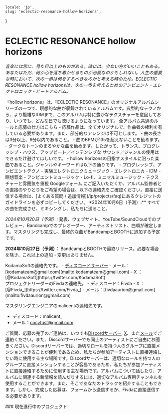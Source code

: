     locale: 'jp',
    slug: 'eclectic-resonance-hollow-horizons',
}

# ECLECTIC RESONANCE hollow horizons

*音楽には常に、見た目以上のものがある。時には、少ない方がいいこともある。あなたはただ、何か心を落ち着かせるものが必要なのかもしれない。人生の重要な時において、次の一歩は何をするべきなのかと考える時のため。ECLECTIC RESONANCE hollow horizonsは、次の一歩を考えるためのアンビエント・エレクトロニック・ビートアルバム。*

<WrappableParagraph title="紹介">
『hollow horizons』は、『ECLECTIC RESONANCE』のオリジナルアルバムシリーズの一つで、瞑想的な曲が収録されているアルバムです。典型的なテクノから、より複雑なIDMまで、このアルバムは特に豊かなテクスチャーを意図しており、いつでも、どんな日でも聴けるようになっています。
</WrappableParagraph>

<WrappableParagraph title="KodamaSounds固有の一般的なルール">
    <CtaButton link='/projects/faq' icon='book'>
        <span>全アルバム共通のルールと応募の仕方はこちら</span>
    </CtaButton>
</WrappableParagraph>

<WrappableParagraph title="作曲に関するルール">
- 応募作品は、全てオリジナルで、作曲者の権利を有している必要があります。また、部分的なアレンジは不可とします。
- 曲の長さは3分以上、9分以内であること。
- 曲のBPMが135を超えないことを勧めます。
- ダークなトーンのまろやかな曲を勧めます。したがって、トランス、プログレッシブ・ハウス、アップビート／インテンシブな サウンド／ジャンルの使用はできるだけ避けてほしいです。
- hollow horizonsの目指すスタイルに沿った楽曲であること。ジャンルやキーワードは以下の通りです。
    - プログレッシブ、アンビエントテクノ
    - 実験エレクトロニクミュージック
    - エレクトロニカ
    - IDM
    - 瞑想音楽
    - アンビエントミュージック
    - Lo-fi、ミニマルミュージック
    - テクスチャーと雰囲気を重視
</WrappableParagraph>

<WrappableParagraph title="応募について">
<CtaButton link='https://forms.gle/DU89awpw9bpPvuCo7' icon='envelope'>
    <span>Googleフォーム</span>
</CtaButton>
にご記入いただくか、アルバム監修者との直接のやりとりをご希望の場合は、以下の連絡先をご確認ください。直接に送信する場合は、[よくある質問 / 追加情報](/jp/projects/faq)にあるクレジットのガイドラインを必ずコピーしてください。
</WrappableParagraph>

<WrappableParagraph title="締切">
*2024年10月6日（予測）:** すべての曲を完成させ、ミキシングし、私たちに送ること。

*2024年10月20日（予測）:* 発表、ウェブサイト、YouTube/SoundCloudでのプレビュー、Bandcampでのプレオーダー、アーティストリスト、曲順が確定します。マスタリングも完成し、最終的な曲がBandcampとBOOTHに追加する予定です。

**2024年10月27日（予測）：** BandcampとBOOTHで最終リリース。必要な場合を除き、これ以上の追加・変更はありません。
</WrappableParagraph>

<WrappableParagraph title="お問い合わせ（ご質問・応募）">
KodamaSoftの連絡先です。
- <a href="/discord">ディスコードサーバー</a> 
- メール：[kodamateam@gmail.com](mailto:kodamateam@gmail.com)
- X ：[@KodamaSoft](https://twitter.com/KodamaSoft)

<br/>
プロジェクトリーダーのFivdaの連絡先。
- ディスコード：Fivda
- X ：[@Fivda_](https://twitter.com/Fivda_)
- メール：[fivdaaurion@gmail.com](mailto:fivdaaurion@gmail.com)

マスタリングエンジニアのmalicentの連絡先です。
- ディスコード：malicent_
- メール：[cocytust@gmail.com](mailto:cocytust@gmail.com)

ご質問、応募の完了のご連絡は、いつでも<a href="/discord">Discordサーバー</a>, [X](https://twitter.com/KodamaSoft)、また[メール](mailto:kodamateam@gmail.com)でご連絡ください。また、Discordサーバーでも同士のアーティストにご自由にお聞きください。Discordサーバーでは、適切なロールを持つ人のグループに直接メンションできることが便利であるため、私たちが参加アーティストに直接連絡したい時に使用する主な場所です。Discordサーバーは、適切なロールを持つ人のグループに直接メンションすることが容易であるため、私たちが参加アーティストに直接連絡するために使用する主な場所です。アルバムについて話したり、アルバムに関連する新情報を読んだりするには、適切なアルバム専用チャンネルを使用することができます。また、そこであなたのトラックを紹介することもできます。しかし、完成した応募は、フォームから送信するか、Fivdaに直接送信する必要があります。
</WrappableParagraph>

<WrappableParagraph title="アルバム詳細">
### 現在進行中のプロジェクト
<ProjectInformation slug="eclectic-resonance-hollow-horizons"/>
</WrappableParagraph>